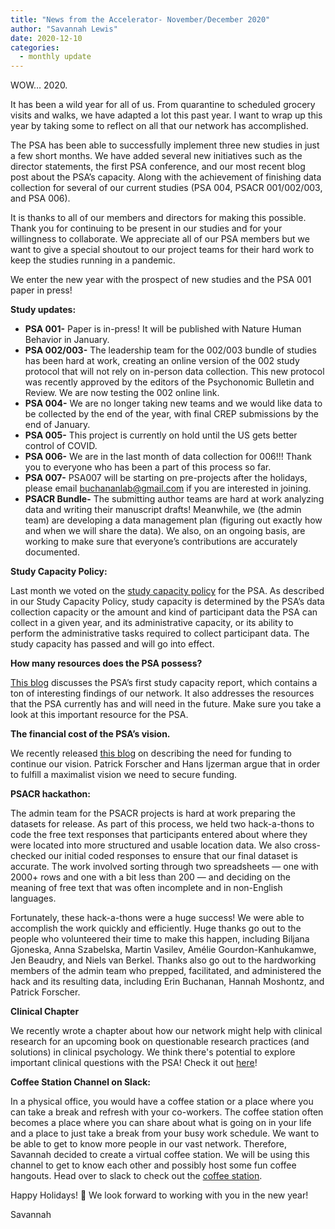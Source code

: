 ```yaml
---
title: "News from the Accelerator- November/December 2020"
author: "Savannah Lewis"
date: 2020-12-10
categories:
  - monthly update
---
```


WOW... 2020.

It has been a wild year for all of us. From quarantine to scheduled
grocery visits and walks, we have adapted a lot this past year. I want
to wrap up this year by taking some to reflect on all that our network
has accomplished.

The PSA has been able to successfully implement three new studies in
just a few short months. We have added several new initiatives such as
the director statements, the first PSA conference, and our most recent
blog post about the PSA's capacity. Along with the achievement of
finishing data collection for several of our current studies (PSA 004,
PSACR 001/002/003, and PSA 006).

It is thanks to all of our members and directors for making this
possible. Thank you for continuing to be present in our studies and for
your willingness to collaborate. We appreciate all of our PSA members
but we want to give a special shoutout to our project teams for their
hard work to keep the studies running in a pandemic.

We enter the new year with the prospect of new studies and the PSA 001
paper in press!

**Study updates:**

-   **PSA 001-** Paper is in-press! It will be published with Nature
    Human Behavior in January.
-   **PSA 002/003-** The leadership team for the 002/003 bundle of
    studies has been hard at work, creating an online version of the 002
    study protocol that will not rely on in-person data collection. This
    new protocol was recently approved by the editors of the Psychonomic
    Bulletin and Review. We are now testing the 002 online link. 
-   **PSA 004-** We are no longer taking new teams and we would like
    data to be collected by the end of the year, with final CREP
    submissions by the end of January.
-   **PSA 005-** This project is currently on hold until the US gets
    better control of COVID. 
-   **PSA 006-** We are in the last month of data collection for 006!!!
    Thank you to everyone who has been a part of this process so far. 
-   **PSA 007-** PSA007 will be starting on pre-projects after the
    holidays, please email <buchananlab@gmail.com> if you are interested
    in joining.
-   **PSACR Bundle-** The submitting author teams are hard at work
    analyzing data and writing their manuscript drafts! Meanwhile, we
    (the admin team) are developing a data management plan (figuring out
    exactly how and when we will share the data). We also, on an ongoing
    basis, are working to make sure that everyone's contributions are
    accurately documented.

**Study Capacity Policy: **

Last month we voted on the [study capacity
policy](https://docs.google.com/document/d/1hdJesAgxjhgjRUUXFd3QQDcfouRPH1W2sdZRKlxbsME/edit)
for the PSA. As described in our Study Capacity Policy, study capacity
is determined by the PSA's data collection capacity or the amount and
kind of participant data the PSA can collect in a given year, and its
administrative capacity, or its ability to perform the administrative
tasks required to collect participant data. The study capacity has
passed and will go into effect. 

**How many resources does the PSA possess?**

[This
blog](https://psysciacc.org/2020/12/04/how-many-resources-does-the-psa-possess/)
discusses the PSA's first study capacity report, which contains a ton of
interesting findings of our network. It also addresses the resources
that the PSA currently has and will need in the future. Make sure you
take a look at this important resource for the PSA. 

**The financial cost of the PSA's vision.**

We recently released [this
blog](https://psysciacc.org/2020/12/11/the-financial-cost-of-the-psas-vision/)
on describing the need for funding to continue our vision. Patrick
Forscher and Hans Ijzerman argue that in order to fulfill a maximalist
vision we need to secure funding.

**PSACR hackathon:**

The admin team for the PSACR projects is hard at work preparing the
datasets for release. As part of this process, we held two hack-a-thons
to code the free text responses that participants entered about where
they were located into more structured and usable location data. We also
cross-checked our initial coded responses to ensure that our final
dataset is accurate. The work involved sorting through two spreadsheets
--- one with 2000+ rows and one with a bit less than 200 --- and
deciding on the meaning of free text that was often incomplete and in
non-English languages.

Fortunately, these hack-a-thons were a huge success! We were able to
accomplish the work quickly and efficiently. Huge thanks go out to the
people who volunteered their time to make this happen, including Biljana
Gjoneska, Anna Szabelska, Martin Vasilev, Amélie Gourdon-Kanhukamwe, Jen
Beaudry, and Niels van Berkel. Thanks also go out to the hardworking
members of the admin team who prepped, facilitated, and administered the
hack and its resulting data, including Erin Buchanan, Hannah Moshontz,
and Patrick Forscher.

**Clinical Chapter**

We recently wrote a chapter about how our network might help with
clinical research for an upcoming book on questionable research
practices (and solutions) in clinical psychology. We think there\'s
potential to explore important clinical questions with the PSA! Check it
out [here](https://psyarxiv.com/qwy4k/)!

**Coffee Station Channel on Slack:**

In a physical office, you would have a coffee station or a place where
you can take a break and refresh with your co-workers. The coffee
station often becomes a place where you can share about what is going on
in your life and a place to just take a break from your busy work
schedule. We want to be able to get to know more people in our vast
network. Therefore, Savannah decided to create a virtual coffee station.
We will be using this channel to get to know each other and possibly
host some fun coffee hangouts. Head over to slack to check out the
[coffee station](https://app.slack.com/client/T7DBVAQBX/C01F4SNRYGG). 

::: wp-block-group
::: wp-block-group__inner-container
Happy Holidays! 🎉 We look forward to working with you in the new year!

Savannah
:::
:::

